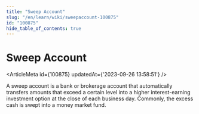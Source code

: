 ```yaml
---
title: "Sweep Account"
slug: "/en/learn/wiki/sweepaccount-100875"
id: "100875"
hide_table_of_contents: true
---
```



# Sweep Account

<ArticleMeta id={100875} updatedAt={'2023-09-26 13:58:51'} />
<div className='border-solid border-b border-t-0 my-4 border-[var(--ifm-color-gray-300)]' />

A sweep account is a bank or brokerage account that automatically transfers amounts that exceed a certain level into a higher interest-earning investment option at the close of each business day. Commonly, the excess cash is swept into a money market fund.
